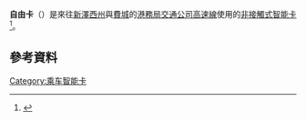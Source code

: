 {{Infobox electronic payment
|image=                
|name=                自由卡<br />Freedom Card
|location=            [[費城|費城]]及{{link-ja|南澤西|South Jersey}} 
|launched=            
|service_1=           [[港務局交通公司高速線|港務局交通公司高速線]] 
|service_2=           [[泊車|泊車]]
|service_3=            
|service_4=           
|service_5=            
|service_6=            
|sales_location_1=    服務中心
|sales_location_2=    車站（紙質車票售票機）
|sales_location_3=     
|sales_location_4=     
|currency=            [[美元|美元]] 
|stored_value=        Pay as you go
|credit_expiry=       10年（餘額可轉換） 
|maximum_credit=      
|automatic_recharge=  自動加值
|unlimited_use=        
|variant_1=           折扣車費計劃（長者、殘疾） 
|variant_2=            
|variant_3=            
|technology_1=        [[非接觸式智能卡|非接觸式智能卡]]<br/>{{link-en|立方交通系統|Cubic Transportation Systems}}
|operator=            
|manager=             [[港務局交通公司高速線|PATCO]] 
|homepage=            http://www.PatcoFreedomCard.org/
}}

'''自由卡'''（{{lang-en|Freedom Card}}）是來往[[新澤西州|新澤西州]]與[[費城|費城]]的[[港務局交通公司高速線|港務局交通公司高速線]]使用的[[非接觸式智能卡|非接觸式智能卡]]<ref name=Laughlin>{{cite news| url=https://www.newspapers.com/clip/52588256/philadelphia-daily-news/| title=New PATCO card will give riders SEPTA freedom| first=Jason| last=Laughlin| newspaper=Philadelphia Daily News| date=May 30, 2018| page=13| via=Newspapers.com}} {{open access}}</ref>。
== 參考資料 ==
{{Reflist}}

{{美國電子票證}}
[[Category:乘车智能卡|Category:乘车智能卡]]